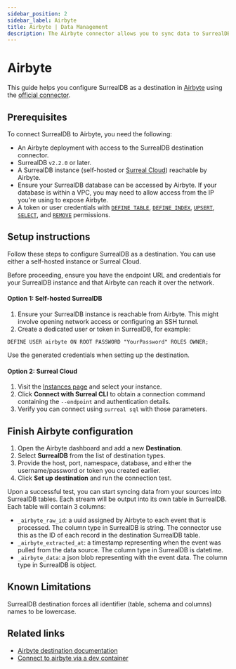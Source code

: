 ```yaml
---
sidebar_position: 2
sidebar_label: Airbyte
title: Airbyte | Data Management
description: The Airbyte connector allows you to sync data to SurrealDB from hundreds of sources.
---
```


# Airbyte

This guide helps you configure SurrealDB as a destination in [Airbyte](https://airbyte.com) using the [official connector](https://github.com/surrealdb/airbyte-connector).

## Prerequisites
To connect SurrealDB to Airbyte, you need the following:

- An Airbyte deployment with access to the SurrealDB destination connector.
- SurrealDB `v2.2.0` or later.
- A SurrealDB instance (self-hosted or [Surreal Cloud](https://surrealist.app/cloud)) reachable by Airbyte.
- Ensure your SurrealDB database can be accessed by Airbyte. If your database is within a VPC, you may need to allow access from the IP you're using to expose Airbyte.
- A token or user credentials with [`DEFINE TABLE`](/docs/surrealql/statements/define/table), [`DEFINE INDEX`](/docs/surrealql/statements/define/indexes), [`UPSERT`](/docs/surrealql/statements/upsert), [`SELECT`](/docs/surrealql/statements/select), and [`REMOVE`](/docs/surrealql/statements/remove) permissions.

## Setup instructions

Follow these steps to configure SurrealDB as a destination. You can use either a self-hosted instance or Surreal Cloud.

Before proceeding, ensure you have the endpoint URL and credentials for your SurrealDB instance and that Airbyte can reach it over the network.

#### Option 1: Self-hosted SurrealDB

1. Ensure your SurrealDB instance is reachable from Airbyte. This might involve opening network access or configuring an SSH tunnel.
2. Create a dedicated user or token in SurrealDB, for example:

```surql
DEFINE USER airbyte ON ROOT PASSWORD "YourPassword" ROLES OWNER;
```

Use the generated credentials when setting up the destination.

#### Option 2: Surreal Cloud

1. Visit the [Instances page](https://surrealist.app/cloud/instances) and select your instance.
2. Click **Connect with Surreal CLI** to obtain a connection command containing the `--endpoint` and authentication details.
3. Verify you can connect using `surreal sql` with those parameters.

## Finish Airbyte configuration

1. Open the Airbyte dashboard and add a new **Destination**.
2. Select **SurrealDB** from the list of destination types.
3. Provide the host, port, namespace, database, and either the username/password or token you created earlier.
4. Click **Set up destination** and run the connection test.

Upon a successful test, you can start syncing data from your sources into SurrealDB tables. Each stream will be output into its own table in SurrealDB. Each table will contain 3 columns:

- `_airbyte_raw_id`: a uuid assigned by Airbyte to each event that is processed. The column type in SurrealDB is string. The connector use this as the ID of each record in the destination SurrealDB table.
- `_airbyte_extracted_at`: a timestamp representing when the event was pulled from the data source. The column type in SurrealDB is datetime.
- `_airbyte_data`: a json blob representing with the event data. The column type in SurrealDB is object.

## Known Limitations
SurrealDB destination forces all identifier (table, schema and columns) names to be lowercase.

## Related links

- [Airbyte destination documentation](https://github.com/surrealdb/airbyte-connector)
- [Connect to airbyte via a dev container](https://surrealdb.com/docs/integrations/data-management/airbyte)
